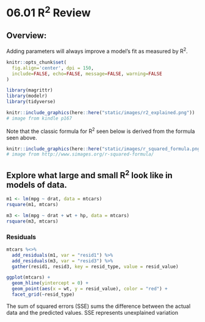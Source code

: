 # 06.01 R^2^ Review

## Overview: 

Adding parameters will always improve a model's fit as measured by R^2^. 

```r
knitr::opts_chunk$set(
  fig.align='center', dpi = 150, 
  include=FALSE, echo=FALSE, message=FALSE, warning=FALSE
)
```

```r
library(magrittr)
library(modelr)
library(tidyverse)
```

```r
knitr::include_graphics(here::here("static/images/r2_explained.png"))
# image from kindle p167
```

Note that the classic formula for R^2^ seen below is derived from the formula seen above. 

```r
knitr::include_graphics(here::here("static/images/r_squared_formula.png"))
# image from http://www.simages.org/r-squared-formula/
```

## Explore what large and small R^2^ look like in models of data. 

```r
m1 <- lm(mpg ~ drat, data = mtcars)
rsquare(m1, mtcars)

m3 <- lm(mpg ~ drat + wt + hp, data = mtcars)
rsquare(m3, mtcars)
```

### Residuals
```r
mtcars %<>% 
  add_residuals(m1, var = "resid1") %>% 
  add_residuals(m3, var = "resid3") %>% 
  gather(resid1, resid3, key = resid_type, value = resid_value)  

ggplot(mtcars) + 
  geom_hline(yintercept = 0) + 
  geom_point(aes(x = wt, y = resid_value), color = "red") +
  facet_grid(~resid_type)
```

The sum of squared errors (SSE) sums the difference between the actual data and the predicted values. SSE represents unexplained variation